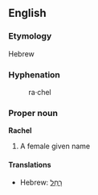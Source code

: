 ==English==
===Etymology===
Hebrew

===Hyphenation===
:ra&middot;chel

===Proper noun===
'''Rachel'''

# A female given name

====Translations====
*Hebrew: [[רחל|רָחֵל]]